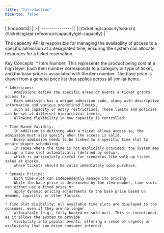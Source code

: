 ---
title: "Introduction"
hide-toc: false
---
<Markdown src="../snippets/endpoint-verb-styles.mdx" />

<Aside>
| Endpoints||
| :-| :---------------|
| <GetVerb/>| [/ticketing/capacity/search](/ticketing/api-reference/capacity/get-capacity) |
</Aside>

The capacity API is responsible for managing the availability of access to a specific admission at a designated time, 
ensuring the system can allocate resources for a ticket reservation.

Key Concepts:
    * Item Number: 
        This represents the product being sold at a high level. 
        Each item number corresponds to a category or type of ticket, and the base price is associated with 
        the item number. The base price is drawn from a general price list that applies across all similar items.

    * Admissions: 
        Admissions define the specific areas or events a ticket grants access to. 
        Each admission has a unique admission code, along with descriptive information and various predefined limits, 
        such as capacity or entry restrictions. These limits and policies can be set at different hierarchical levels, 
        allowing flexibility in how capacity is controlled.

    * Time-Based Validity: 
        In addition to defining what a ticket allows access to, the admission must also specify when the access is valid. 
        Every admission needs to be linked to a specific time slot to ensure proper scheduling. 
        In cases where the time is not explicitly provided, the system may assign a time slot automatically (defined by setup), 
        which is particularly useful for scenarios like walk-up ticket sales at kiosks, 
        where tickets should be valid immediately upon purchase.

    * Dynamic Pricing: 
        Each time slot can independently manage its pricing. 
        While the base price is determined by the item number, time slots can either use a fixed price or 
        apply dynamic pricing adjustments to the base price based on demand, capacity, or other factors.

    * Time Slot Visibility: All available time slots are displayed to the consumer, even if they are no longer 
        allocatable (e.g., fully booked or sold out). This is intentional, as it allows the system to provide 
        visibility into popular events, offering a sense of urgency or exclusivity that can drive consumer interest.


